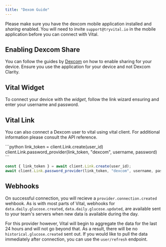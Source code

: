 ```yaml
---
title: "Dexom Guide"
---
```


<Info>

Please make sure you have the dexcom mobile application installed and *sharing* enabled. You will need to invite `support@tryvital.io` in the mobile application before you can connect with Vital.

</Info>

## Enabling Dexcom Share

You can follow the guides by [Dexcom](https://www.dexcom.com/faqs/how-do-i-share-my-dexcom-g6-glucose-data-followers) on how to enable sharing for your device. Ensure you use the application for your device and not Dexcom Clarity.

## Vital Widget

To connect your device with the *widget*, follow the link wizard ensuring and enter your username and password.

## Vital Link

You can also connect a Dexcom user to vital using vital client. For additional information please consult the API reference.

<SnippetGroup>
```python
link_token = client.Link.create(user_id)
client.Link.password_provider(link_token, "dexcom", username, password)
```

```js
const { link_token } = await client.Link.create(user_id);
await client.Link.password_provider(link_token, "dexcom", username, password);
```
</SnippetGroup>

## Webhooks

On successful connection, you will recieve a `provider.connection.created` wehbook. As is with most parts of Vital, webhooks for `data.daily.glucose.created`, `data.daily.glucose.updated`, are available sent to your team's servers when new data is available during the day.

For this provider however, Vital will begin to aggregate the data for the last 24 hours and will not go beyond that. As a result, there will be no `historical.glucose.created` sent out. If you would like to pull the data immediately after connection, you can use the `user/refresh` endpoint.
